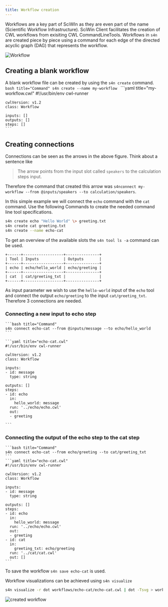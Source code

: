 ```yaml
--- 
title: Workflow creation
---
```


Workflows are a key part of SciWIn as they are even part of the name (Scientific Workflow Infrastructure). SciWin Client facilitates the creation of CWL workflows from exisiting CWL CommandLineTools. Workflows in `s4n` are created piece by piece using a command for each edge of the directed acyclic graph (DAG) that represents the workflow.

![Workflow](../../../assets/simple_workflow.svg)
## Creating a blank workflow
A blank workflow file can be created by using the `s4n create` command.
    ```bash title="Command"
    s4n create --name my-workflow
    ```
    ```yaml title="my-workflow.cwl"
    #!/usr/bin/env cwl-runner
    
    cwlVersion: v1.2
    class: Workflow
    
    inputs: []
    outputs: []
    steps: []
    ```

## Creating connections
Connections can be seen as the arrows in the above figure. Think about a sentence like 
> The arrow points from the input slot called `speakers` to the calculation steps input.

Therefore the command that created this arrow was `s4nconnect my-workflow --from @inputs/speakers --to calculation/speakers`.

In this simple example we will connect the `echo` command with the `cat` command. Use the following Commands to create the needed command line tool specifications.
```bash title="Command"
s4n create echo "Hello World" \> greeting.txt
s4n create cat greeting.txt 
s4n create --name echo-cat
```

To get an overview of the available slots the `s4n tool ls -a` command can be used.
```
+------+------------------+---------------+
| Tool | Inputs           | Outputs       |
+------+------------------+---------------+
| echo | echo/hello_world | echo/greeting |
+------+------------------+---------------+
| cat  | cat/greeting_txt |               |
+------+------------------+---------------+
```

As input parameter we wish to use the `hello-world` input of the `echo` tool and connect the output `echo/greeting` to the input `cat/greeting_txt`. Therefore 3 connections are needed.

### Connecting a new input to echo step
    ```bash title="Command"
    s4n connect echo-cat --from @inputs/message --to echo/hello_world
    ```
    
    ```yaml title="echo-cat.cwl"
    #!/usr/bin/env cwl-runner

    cwlVersion: v1.2
    class: Workflow

    inputs:
    - id: message
      type: string

    outputs: []
    steps:
    - id: echo
      in:
        hello_world: message
      run: '../echo/echo.cwl'
      out:
      - greeting

    ```

### Connecting the output of the echo step to the cat step

    ```bash title="Command"
    s4n connect echo-cat --from echo/greeting --to cat/greeting_txt
    ```
    ```yaml title="echo-cat.cwl"
    #!/usr/bin/env cwl-runner

    cwlVersion: v1.2
    class: Workflow

    inputs:
    - id: message
      type: string

    outputs: []
    steps:
    - id: echo
      in:
        hello_world: message
      run: '../echo/echo.cwl'
      out:
      - greeting
    - id: cat
      in:
        greeting_txt: echo/greeting
      run: '../cat/cat.cwl'
      out: []
    ```

To save the workflow `s4n save echo-cat` is used.

Workflow visualizations can be achieved using `s4n visualize`
```bash
s4n visualize -r dot workflows/echo-cat/echo-cat.cwl | dot -Tsvg > workflow.svg
```

![created workflow](../../../assets/workflow_01.svg)